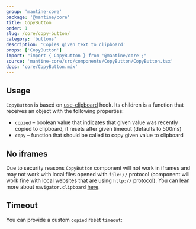 ```yaml
---
group: 'mantine-core'
package: '@mantine/core'
title: CopyButton
order: 1
slug: /core/copy-button/
category: 'buttons'
description: 'Copies given text to clipboard'
props: ['CopyButton']
import: "import { CopyButton } from '@mantine/core';"
source: 'mantine-core/src/components/CopyButton/CopyButton.tsx'
docs: 'core/CopyButton.mdx'
---
```



## Usage

`CopyButton` is based on [use-clipboard](/hooks/use-clipboard/) hook.
Its children is a function that receives an object with the following properties:

- `copied` – boolean value that indicates that given value was recently copied to clipboard, it resets after given timeout (defaults to 500ms)
- `copy` – function that should be called to copy given value to clipboard

<Demo data={CopyButtonDemos.usage} />

## No iframes

Due to security reasons `CopyButton` component will not work in iframes and may not work with local files opened with `file://` protocol
(component will work fine with local websites that are using `http://` protocol). You can lean more about `navigator.clipboard` [here](https://web.dev/async-clipboard/).

## Timeout

You can provide a custom `copied` reset `timeout`:

<Demo data={CopyButtonDemos.tooltip} />
